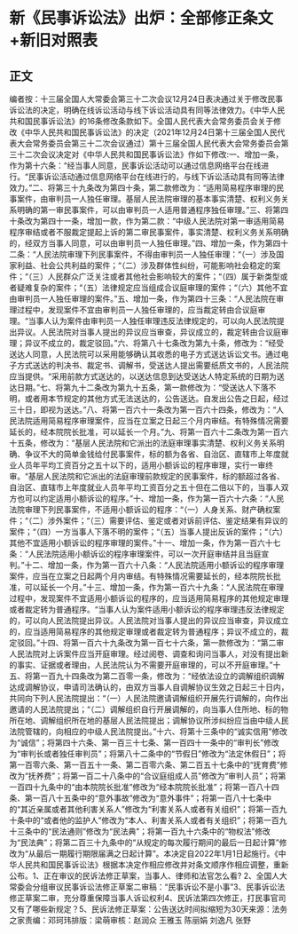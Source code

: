 # 新《民事诉讼法》出炉：全部修正条文+新旧对照表
## 正文
编者按：十三届全国人大常委会第三十二次会议12月24日表决通过关于修改民事诉讼法的决定，明确在线诉讼活动与线下诉讼活动具有同等法律效力。《中华人民共和国民事诉讼法》的16条修改条款如下。全国人民代表大会常务委员会关于修改《中华人民共和国民事诉讼法》的决定（2021年12月24日第十三届全国人民代表大会常务委员会第三十二次会议通过）第十三届全国人民代表大会常务委员会第三十二次会议决定对《中华人民共和国民事诉讼法》作如下修改:一、增加一条，作为第十六条：“经当事人同意，民事诉讼活动可以通过信息网络平台在线进行。“民事诉讼活动通过信息网络平台在线进行的，与线下诉讼活动具有同等法律效力。”二、将第三十九条改为第四十条，第二款修改为：“适用简易程序审理的民事案件，由审判员一人独任审理。基层人民法院审理的基本事实清楚、权利义务关系明确的第一审民事案件，可以由审判员一人适用普通程序独任审理。”三、将第四十条改为第四十一条，增加一款，作为第二款：“中级人民法院对第一审适用简易程序审结或者不服裁定提起上诉的第二审民事案件，事实清楚、权利义务关系明确的，经双方当事人同意，可以由审判员一人独任审理。”四、增加一条，作为第四十二条：“人民法院审理下列民事案件，不得由审判员一人独任审理：“（一）涉及国家利益、社会公共利益的案件；“（二）涉及群体性纠纷，可能影响社会稳定的案件；“（三）人民群众广泛关注或者其他社会影响较大的案件；“（四）属于新类型或者疑难复杂的案件；“（五）法律规定应当组成合议庭审理的案件；“（六）其他不宜由审判员一人独任审理的案件。”五、增加一条，作为第四十三条：“人民法院在审理过程中，发现案件不宜由审判员一人独任审理的，应当裁定转由合议庭审理。“当事人认为案件由审判员一人独任审理违反法律规定的，可以向人民法院提出异议。人民法院对当事人提出的异议应当审查，异议成立的，裁定转由合议庭审理；异议不成立的，裁定驳回。”六、将第八十七条改为第九十条，修改为：“经受送达人同意，人民法院可以采用能够确认其收悉的电子方式送达诉讼文书。通过电子方式送达的判决书、裁定书、调解书，受送达人提出需要纸质文书的，人民法院应当提供。“采用前款方式送达的，以送达信息到达受送达人特定系统的日期为送达日期。”七、将第九十二条改为第九十五条，第一款修改为：“受送达人下落不明，或者用本节规定的其他方式无法送达的，公告送达。自发出公告之日起，经过三十日，即视为送达。”八、将第一百六十一条改为第一百六十四条，修改为：“人民法院适用简易程序审理案件，应当在立案之日起三个月内审结。有特殊情况需要延长的，经本院院长批准，可以延长一个月。”九、将第一百六十二条改为第一百六十五条，修改为：“基层人民法院和它派出的法庭审理事实清楚、权利义务关系明确、争议不大的简单金钱给付民事案件，标的额为各省、自治区、直辖市上年度就业人员年平均工资百分之五十以下的，适用小额诉讼的程序审理，实行一审终审。“基层人民法院和它派出的法庭审理前款规定的民事案件，标的额超过各省、自治区、直辖市上年度就业人员年平均工资百分之五十但在二倍以下的，当事人双方也可以约定适用小额诉讼的程序。”十、增加一条，作为第一百六十六条：“人民法院审理下列民事案件，不适用小额诉讼的程序：“（一）人身关系、财产确权案件；“（二）涉外案件；“（三）需要评估、鉴定或者对诉前评估、鉴定结果有异议的案件；“（四）一方当事人下落不明的案件；“（五）当事人提出反诉的案件；“（六）其他不宜适用小额诉讼的程序审理的案件。”十一、增加一条，作为第一百六十七条：“人民法院适用小额诉讼的程序审理案件，可以一次开庭审结并且当庭宣判。”十二、增加一条，作为第一百六十八条：“人民法院适用小额诉讼的程序审理案件，应当在立案之日起两个月内审结。有特殊情况需要延长的，经本院院长批准，可以延长一个月。”十三、增加一条，作为第一百六十九条：“人民法院在审理过程中，发现案件不宜适用小额诉讼的程序的，应当适用简易程序的其他规定审理或者裁定转为普通程序。“当事人认为案件适用小额诉讼的程序审理违反法律规定的，可以向人民法院提出异议。人民法院对当事人提出的异议应当审查，异议成立的，应当适用简易程序的其他规定审理或者裁定转为普通程序；异议不成立的，裁定驳回。”十四、将第一百六十九条改为第一百七十六条，第一款修改为：“第二审人民法院对上诉案件应当开庭审理。经过阅卷、调查和询问当事人，对没有提出新的事实、证据或者理由，人民法院认为不需要开庭审理的，可以不开庭审理。”十五、将第一百九十四条改为第二百零一条，修改为：“经依法设立的调解组织调解达成调解协议，申请司法确认的，由双方当事人自调解协议生效之日起三十日内，共同向下列人民法院提出：“（一）人民法院邀请调解组织开展先行调解的，向作出邀请的人民法院提出；“（二）调解组织自行开展调解的，向当事人住所地、标的物所在地、调解组织所在地的基层人民法院提出；调解协议所涉纠纷应当由中级人民法院管辖的，向相应的中级人民法院提出。”十六、将第十三条中的“诚实信用”修改为“诚信”；将第四十六条、第一百三十七条、第一百四十一条中的“审判长”修改为“审判长或者独任审判员”；将第八十二条中的“节假日”修改为“法定休假日”；将第一百零六条、第一百五十一条、第二百零六条、第二百五十七条中的“抚育费”修改为“抚养费”；将第一百二十八条中的“合议庭组成人员”修改为“审判人员”；将第一百四十九条中的“由本院院长批准”修改为“经本院院长批准”；将第一百八十四条、第一百八十五条中的“意外事故”修改为“意外事件”；将第一百八十七条中的“其近亲属或者其他利害关系人”修改为“利害关系人或者有关组织”；将第一百九十条中的“或者他的监护人”修改为“本人、利害关系人或者有关组织”；将第一百九十三条中的“民法通则”修改为“民法典”；将第一百九十六条中的“物权法”修改为“民法典”；将第二百三十九条中的“从规定的每次履行期间的最后一日起计算”修改为“从最后一期履行期限届满之日起计算”。本决定自2022年1月1日起施行。《中华人民共和国民事诉讼法》根据本决定作相应修改并对条文顺序作相应调整，重新公布。1、正在审议的民诉法修正草案，当事人、律师和法官怎么看? 2、全国人大常委会分组审议民事诉讼法修正草案二审稿：“民事诉讼不是小事”3、民事诉讼法修正草案二审，充分尊重保障当事人诉讼权利4、民诉法第四次修正，打民事官司又有了哪些新规定？5、民诉法修正草案：公告送达时间拟缩短为30天来源：法务之家责编：邓珂玮排版：梁萌审核：赵润众 王雅玉 陈丽娟 刘逸凡 张野